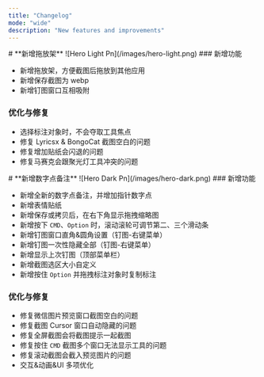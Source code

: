 ```yaml
---
title: "Changelog"
mode: "wide"
description: "New features and improvements"
---
```


<Update label="V1.2.0" description="5/30/2025">
  # **新增拖放架**

  <Frame>
    ![Hero Light Pn](/images/hero-light.png)
  </Frame>
  ### 新增功能

  - 新增拖放架，方便截图后拖放到其他应用
  - 新增保存截图为 webp
  - 新增钉图窗口互相吸附

  ### 优化与修复

  - 选择标注对象时，不会夺取工具焦点
  - 修复 Lyricsx & BongoCat 截图空白的问题
  - 修复增加贴纸会闪退的问题
  - 修复马赛克会跟聚光灯工具冲突的问题
</Update>

<Update label="v1.1.0" description="30/4/2025">
  # **新增数字点备注**

  <Frame>
    ![Hero Dark Pn](/images/hero-dark.png)
  </Frame>
  ### 新增功能

  - 新增全新的数字点备注，并增加指针数字点
  - 新增表情贴纸
  - 新增保存或拷贝后，在右下角显示拖拽缩略图
  - 新增按下 `CMD`、`Option` 时，滚动滚轮可调节第二、三个滑动条
  - 新增钉图窗口直角&圆角设置（钉图-右键菜单）
  - 新增钉图一次性隐藏全部（钉图-右键菜单）
  - 新增显示上次钉图（顶部菜单栏）
  - 新增截图选区大小自定义
  - 新增按住 `Option` 并拖拽标注对象时复制标注

  ### 优化与修复

  - 修复微信图片预览窗口截图空白的问题
  - 修复截图 Cursor 窗口自动隐藏的问题
  - 修复全屏截图会将截图提示一起截图
  - 修复按住 `CMD` 截图多个窗口无法显示工具的问题
  - 修复滚动截图会截入预览图片的问题
  - 交互&动画&UI 多项优化
</Update>